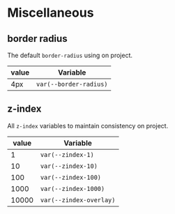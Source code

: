 
<Meta title="Getting Started|Styles/Misc" />

# Miscellaneous

## border radius

The default `border-radius` using on project.

| value | Variable               |
| ----- | ---------------------- |
| 4px   | `var(--border-radius)` |

## z-index

All `z-index` variables to maintain consistency on project.

| value | Variable                |
| ----- | ----------------------- |
| 1     | `var(--zindex-1)`       |
| 10    | `var(--zindex-10)`      |
| 100   | `var(--zindex-100)`     |
| 1000  | `var(--zindex-1000)`    |
| 10000 | `var(--zindex-overlay)` |
